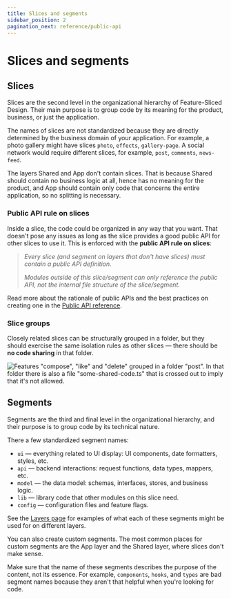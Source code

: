 ```yaml
---
title: Slices and segments
sidebar_position: 2
pagination_next: reference/public-api
---
```


# Slices and segments

## Slices

Slices are the second level in the organizational hierarchy of Feature-Sliced Design. Their main purpose is to group code by its meaning for the product, business, or just the application.

The names of slices are not standardized because they are directly determined by the business domain of your application. For example, a photo gallery might have slices `photo`, `effects`, `gallery-page`. A social network would require different slices, for example, `post`, `comments`, `news-feed`.

The layers Shared and App don't contain slices. That is because Shared should contain no business logic at all, hence has no meaning for the product, and App should contain only code that concerns the entire application, so no splitting is necessary.

### Public API rule on slices

Inside a slice, the code could be organized in any way that you want. That doesn't pose any issues as long as the slice provides a good public API for other slices to use it. This is enforced with the **public API rule on slices**:

> _Every slice (and segment on layers that don't have slices) must contain a public API definition._
>
> _Modules outside of this slice/segment can only reference the public API, not the internal file structure of the slice/segment._

Read more about the rationale of public APIs and the best practices on creating one in the [Public API reference][ref-public-api].

### Slice groups

Closely related slices can be structurally grouped in a folder, but they should exercise the same isolation rules as other slices — there should be **no code sharing** in that folder.

![Features "compose", "like" and "delete" grouped in a folder "post". In that folder there is also a file "some-shared-code.ts" that is crossed out to imply that it's not allowed.](/img/graphic-nested-slices.svg)

## Segments

Segments are the third and final level in the organizational hierarchy, and their purpose is to group code by its technical nature.

There a few standardized segment names:

- `ui` — everything related to UI display: UI components, date formatters, styles, etc.
- `api` — backend interactions: request functions, data types, mappers, etc.
- `model` — the data model: schemas, interfaces, stores, and business logic.
- `lib` — library code that other modules on this slice need.
- `config` — configuration files and feature flags.

See the [Layers page][layers--layer-definitions] for examples of what each of these segments might be used for on different layers.

You can also create custom segments. The most common places for custom segments are the App layer and the Shared layer, where slices don't make sense.

Make sure that the name of these segments describes the purpose of the content, not its essence. For example, `components`, `hooks`, and `types` are bad segment names because they aren't that helpful when you're looking for code.

[layers--layer-definitions]: /docs/reference/layers#layer-definitions
[ref-public-api]: /docs/reference/public-api
